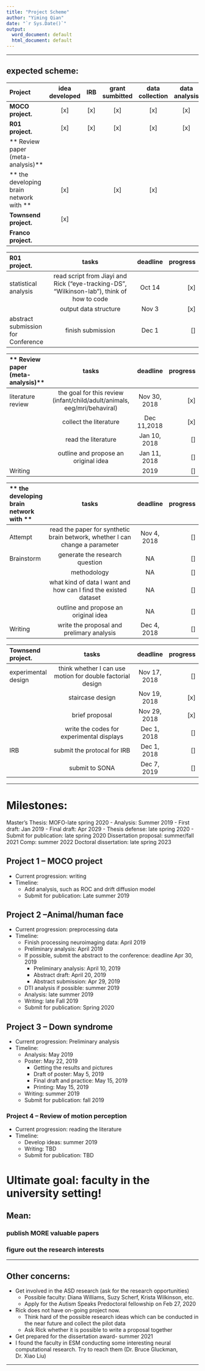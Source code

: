 ```yaml
---
title: "Project Scheme"
author: "Yiming Qian"
date: "`r Sys.Date()`"
output:
  word_document: default
  html_document: default
---
```


***
## expected scheme:

| Project| idea developed |IRB| grant sumbitted|data collection|data analysis|conference| manuscript|submission|review|published|
| :---|     :---: | :---:|:---:|:---:|:---:|:---:|:---:|     ---:|
| **MOCO project.**  |[x]|[x]|[x]|[x]|[x]|[x]|[x]||||
|**R01 project.**| [x]|[x]|[x]|[x]|[x]||[x]||||
| ** Review paper (meta-analysis)**|
| ** the developing brain network with **| [x]||[x]|[x]||[x]||||
| **Townsend project.**| [x]|||||||||
| **Franco project.**| 


| **R01 project.**| tasks          |      deadline  | progress |
| :--------------       |:---------------------------------------------------------:|          :---:|   ---:|
| statistical analysis  |read script from Jiayi and Rick ("eye-tracking-DS", "Wilkinson-lab"), think of how to code    | Oct 14    |[x]|
|    | output data structure     | Nov 3    |[x]|
| abstract submission for Conference   | finish submission    | Dec 1    |[]|

| ** Review paper (meta-analysis)**| tasks          |      deadline  | progress |
| :--------------       |:---------------------------------------------------------:|          :---:|   ---:|
| literature review  | the goal for this review (infant/child/adult/animals, eeg/mri/behaviral)    | Nov  30, 2018   |[x]|
|    |collect the literature | Dec 11,2018    |[x]|
|    |read the literature | Jan 10, 2018   |[]|
|    |outline and propose an original idea  | Jan 11, 2018  |[]|
| Writing  |  | 2019  |[]|

| ** the developing brain network with **| tasks          |      deadline  | progress |
| :--------------       |:---------------------------------------------------------:|          :---:|   ---:|
| Attempt | read the paper for synthetic brain betwork, whether I can change a parameter | Nov 4, 2018   |[]|
| Brainstorm | generate the research question | NA  |[]|
|    |methodology | NA   |[]|
|    |what kind of data I want and how can I find the existed dataset | NA |[]|
|    |outline and propose an original idea  | NA  |[]|
| Writing  | write the proposal and prelimary analysis | Dec 4, 2018  |[]|

| **Townsend project.**| tasks          |      deadline  | progress |
| :--------------       |:---------------------------------------------------------:|          :---:|   ---:|
| experimental design  | think whether I can use motion for double factorial design    | Nov  17, 2018   |[]|
|    |staircase design | Nov 19, 2018     |[x]|
|    |brief proposal | Nov 29, 2018   |[x]|
|    |write the codes for experimental displays  | Dec 1, 2018  |[]|
| IRB   | submit the protocal for IRB  | Dec 1, 2018    |[]|
|   |  submit to SONA | Dec 7, 2019   |[]|

***
# Milestones:
Master’s Thesis: MOFO-late spring 2020 
  -	Analysis: Summer 2019
  -	First draft: Jan 2019
  -	Final draft: Apr 2029
  -	Thesis defense: late spring 2020
  -	Submit for publication: late spring 2020
Dissertation proposal: summer/fall 2021
Comp: summer 2022
Doctoral dissertation: late spring 2023

## Project 1 – MOCO project
-	Current progression: writing
-	Timeline: 
    -	Add analysis, such as ROC and drift diffusion model
    -	Submit for publication: Late summer 2019

## Project 2 –Animal/human face 
-	Current progression: preprocessing data
-	Timeline: 
    -	Finish processing neuroimaging data: April 2019
    -	Preliminary analysis: April 2019
    -	If possible, submit the abstract to the conference: deadline Apr 30, 2019
        -	Preliminary analysis: April 10, 2019
        -	Abstract draft: April 20, 2019
        -	Abstract submission: Apr 29, 2019
    -	DTI analysis if possible: summer 2019
    -	Analysis: late summer 2019
    -	Writing: late Fall 2019
    -	Submit for publication: Spring 2020

## Project 3 – Down syndrome
-	Current progression: Preliminary analysis
-	Timeline: 
    -	Analysis: May 2019
    -	Poster: May 22, 2019
        -	Getting the results and pictures
        -	Draft of poster: May 5, 2019
        -	Final draft and practice: May 15, 2019 
        -	Printing: May 15, 2019
    -	Writing: summer 2019
    -	Submit for publication: fall 2019

### Project 4 – Review of motion perception
-	Current progression: reading the literature
-	Timeline: 
    - Develop ideas: summer 2019
    -	Writing: TBD
    -	Submit for publication: TBD

# Ultimate goal: faculty in the university setting!
## Mean: 
### publish MORE valuable papers
### figure out the research interests

***
## Other concerns:
- Get involved in the ASD research (ask for the research opportunities)
    - Possible faculty: Diana Williams, Suzy Scherf, Krista Wilkinson, etc.
    -	Apply for the Autism Speaks Predoctoral fellowship on Feb 27, 2020
-	Rick does not have on-going project now. 	
    -	Think hard of the possible research ideas which can be conducted in the near future and collect the pilot data
    -	Ask Rick whether it is possible to write a proposal together
-	Get prepared for the dissertation award- summer 2021
-	I found the faculty in ESM conducting some interesting neural computational research. Try to reach them (Dr. Bruce Gluckman, Dr. Xiao Liu)

***
